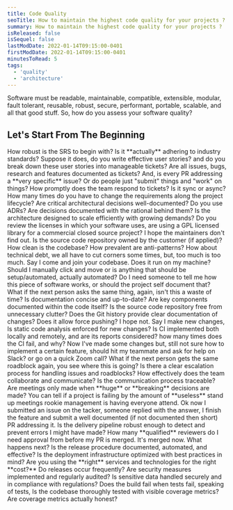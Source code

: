 ```yaml
---
title: Code Quality 
seoTitle: How to maintain the highest code quality for your projects ?
summary: How to maintain the highest code quality for your projects ?
isReleased: false
isSequel: false
lastModDate: 2022-01-14T09:15:00-0401
firstModDate: 2022-01-14T09:15:00-0401
minutesToRead: 5
tags:
  - 'quality'
  - 'architecture'
---
```

<C>
Software must  be readable, maintainable, compatible, extensible, modular, fault tolerant, reusable, robust, secure, performant, portable, scalable, and all that good stuff. So,  how do you assess your software quality?
</C>

<H2>Let's Start From The Beginning</H2>

<C>
How robust is the <L href='https://en.wikipedia.org/wiki/Software_requirements_specification'>SRS</L> to begin with? Is it **actually** adhering to <L href='https://standards.ieee.org/ieee/830/1222/'>industry standards?</L> Suppose it does, do you write effective <L href='/blog/user-stories'>user stories?</L> and do you break down these user stories into manageable <L href='/services/glossary#ticket'>tickets?</L> Are all issues, bugs, research and features documented as tickets? And, is every PR addressing a **very specific** issue?  Or do people just "submit" things and "work" on things? How promptly does the team respond to tickets? Is it <L href='/services/deadlines'>sync or async?</L> How many times do you have to change the requirements along the project <L href='/services/full-software-solution'>lifecycle?</L>
</C>

<C>
Are critical architectural decisions well-documented? Do you use <L href='https://docs.aws.amazon.com/prescriptive-guidance/latest/architectural-decision-records/adr-process.html'>ADRs?</L>  Are decisions documented with the rational behind them?  Is the architecture designed to scale efficiently with growing demands? Do you review the licenses in which your software uses, are using a GPL licensed library for a commercial closed source project? I hope the maintainers <L href='https://en.wikipedia.org/wiki/Open_source_license_litigation'>don't find out.</L> Is the source code repository owned by the customer (if applied)? 
</C>


<C>
How clean is the codebase? How prevalent are anti-patterns? How about technical debt, we all have to cut corners some times, but, too much is too much. Say I come and join your codebase. Does it run on <L href='https://code.visualstudio.com/docs/devcontainers/containers#_quick-start-try-a-development-container'> my machine?</L> Should I manually click and move or is anything that should be setup/automated, actually automated? Do I need someone to tell me how this piece of software works, or should the project <L href='/blog/code-silos' >self document</L> that? 
What if the next person asks the same thing, again, isn't this a waste of time? Is documentation concise and up-to-date?  Are key components documented within the code itself? Is the source code repository free from unnecessary clutter?  Does the Git history provide clear documentation of changes? Does it allow force pushing? I hope not. 
</C>


<C>
Say I make new changes,  Is static code analysis enforced for new changes? Is CI implemented both locally and remotely, and are its reports considered? how many times does the CI fail, and why? 
</C>


<C>
Now I've made some changes but, still not sure how to implement a certain feature, should hit my teammate and ask for help on Slack? or go on a quick Zoom call? What if the next person gets the same roadblock again, you see where this is going?  Is there a clear escalation process for handling issues and roadblocks? How effectively does the team collaborate and <L href='/services/communication'>communicate?</L> Is the communication process traceable?  Are meetings only made when **huge** or **breaking** decisions are made? You can tell if a project is failing by the amount of **useless** stand up meetings <L href='/blog/tag/management'>rookie management</L> is having everyone attend.
</C>


<C>
Ok now I submitted an issue on the tacker, someone replied with the answer, I finish the feature and submit a well documented (if not documented then short) PR addressing it. Is the delivery pipeline robust enough to detect and prevent errors I might have made? How many **qualified** reviewers do I need approval from before my PR is merged.
</C>


<C>
It's merged now. What happens next? Is the release procedure documented, automated, and effective? Is the deployment infrastructure optimized with  <L href='https://aws.amazon.com/architecture/well-architected/)'>best practices</L> in mind? Are you using the **right** services and technologies for the right **cost?**  Do releases occur frequently? Are security measures implemented and regularly <L href='/services/code-audits'>audited?</L> Is sensitive data handled securely and in compliance with regulations?
Does the build fail when tests fail, speaking of tests, Is the codebase thoroughly tested with visible coverage metrics? Are coverage metrics actually <L href='/blog/unit-tests#coverage'>honest?</L>
</C>

